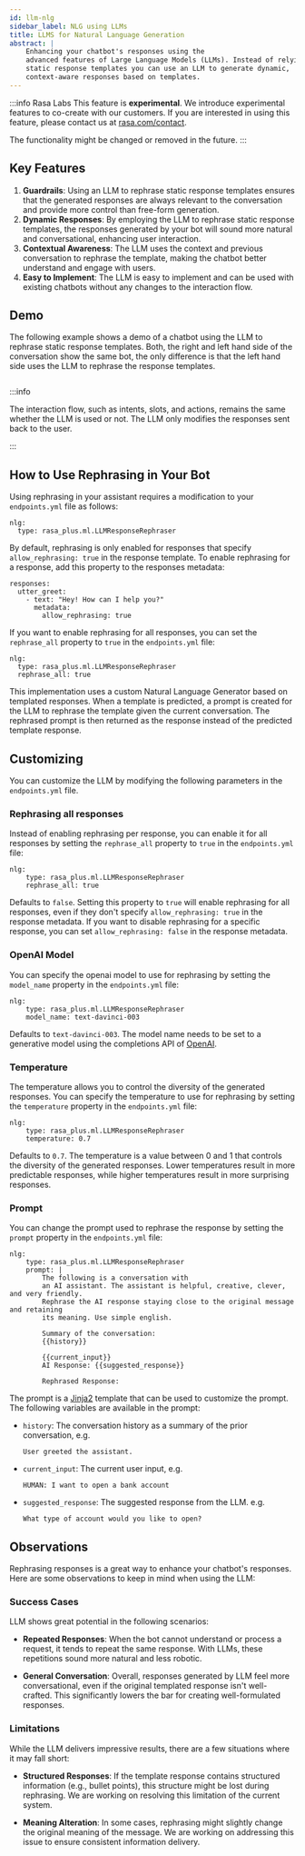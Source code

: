 ```yaml
---
id: llm-nlg
sidebar_label: NLG using LLMs
title: LLMS for Natural Language Generation
abstract: |
    Enhancing your chatbot's responses using the
    advanced features of Large Language Models (LLMs). Instead of relying only on
    static response templates you can use an LLM to generate dynamic, 
    context-aware responses based on templates.
---
```


<RasaProLabel />

<RasaProBanner/>

:::info Rasa Labs
This feature is **experimental**.
We introduce experimental features to co-create with our customers. If you are 
interested in using this feature, please contact us at
[rasa.com/contact](https://rasa.com/contact).

The functionality might be changed or removed in the future.
:::



## Key Features

1. **Guardrails**: Using an LLM to rephrase static response templates ensures
   that the generated responses are always relevant to the conversation and
   provide more control than free-form generation.
2. **Dynamic Responses**: By employing the LLM to rephrase static response
   templates, the responses generated by your bot will sound more natural and
   conversational, enhancing user interaction.
3. **Contextual Awareness**: The LLM uses the context and previous conversation
   to rephrase the template, making the chatbot better understand and engage
   with users.
4. **Easy to Implement**: The LLM is easy to implement and can be used with
   existing chatbots without any changes to the interaction flow.

## Demo

The following example shows a demo of a chatbot using the LLM to rephrase static
response templates. Both, the right and left hand side of the conversation
show the same bot, the only difference is that the left hand side uses the LLM
to rephrase the response templates.


<Image img={llmNlgExample} caption="Bot response with and without rephrasing enabled" alt="" />

:::info

The interaction flow, such as intents, slots, and actions, remains the same
whether the LLM is used or not. The LLM only modifies the responses sent back to
the user.

:::

## How to Use Rephrasing in Your Bot

Using rephrasing in your assistant requires a modification to your
`endpoints.yml` file as follows:

```yaml-rasa title="endpoints.yml"
nlg:
  type: rasa_plus.ml.LLMResponseRephraser
```

By default, rephrasing is only enabled for responses that specify
`allow_rephrasing: true` in the response template. To enable rephrasing
for a response, add this property to the responses metadata:

```yaml-rasa title="domain.yml"
responses:
  utter_greet:
    - text: "Hey! How can I help you?"
      metadata:
        allow_rephrasing: true
```

If you want to enable rephrasing for all responses, you can set the
`rephrase_all` property to `true` in the `endpoints.yml` file:

```yaml-rasa title="endpoints.yml"
nlg:
  type: rasa_plus.ml.LLMResponseRephraser
  rephrase_all: true
```

This implementation uses a custom Natural Language Generator based on templated
responses. When a template is predicted, a prompt is created for the LLM to
rephrase the template given the current conversation. The rephrased prompt is
then returned as the response instead of the predicted template response.

## Customizing

You can customize the LLM by modifying the following parameters in the
`endpoints.yml` file.

### Rephrasing all responses 
Instead of enabling rephrasing per response, you can enable it for all
responses by setting the `rephrase_all` property to `true` in the
`endpoints.yml` file:

```yaml-rasa title="endpoints.yml"
nlg:
    type: rasa_plus.ml.LLMResponseRephraser
    rephrase_all: true
```

Defaults to `false`. Setting this property to `true` will enable rephrasing for
all responses, even if they don't specify `allow_rephrasing: true` in the
response metadata. If you want to disable rephrasing for a specific response,
you can set `allow_rephrasing: false` in the response metadata.

### OpenAI Model
You can specify the openai model to use for rephrasing by setting the
`model_name` property in the `endpoints.yml` file:

```yaml-rasa title="endpoints.yml"
nlg:
    type: rasa_plus.ml.LLMResponseRephraser
    model_name: text-davinci-003
```

Defaults to `text-davinci-003`. The model name needs to be set to a generative 
model using the completions API of [OpenAI](https://platform.openai.com/docs/guides/gpt/completions-api).

### Temperature
The temperature allows you to control the diversity of the generated responses.
You can specify the temperature to use for rephrasing by setting the
`temperature` property in the `endpoints.yml` file:

```yaml-rasa title="endpoints.yml"
nlg:
    type: rasa_plus.ml.LLMResponseRephraser
    temperature: 0.7
```

Defaults to `0.7`. The temperature is a value between 0 and 1 that controls the
diversity of the generated responses. Lower temperatures result in more
predictable responses, while higher temperatures result in more surprising
responses.

### Prompt
You can change the prompt used to rephrase the response by setting the
`prompt` property in the `endpoints.yml` file:

```yaml-rasa title="endpoints.yml"
nlg:
    type: rasa_plus.ml.LLMResponseRephraser
    prompt: |
        The following is a conversation with
        an AI assistant. The assistant is helpful, creative, clever, and very friendly.
        Rephrase the AI response staying close to the original message and retaining
        its meaning. Use simple english.

        Summary of the conversation:
        {{history}}

        {{current_input}}
        AI Response: {{suggested_response}}

        Rephrased Response:
```

The prompt is a [Jinja2](https://jinja.palletsprojects.com/en/3.0.x/) template
that can be used to customize the prompt. The following variables are available
in the prompt:

- `history`: The conversation history as a summary of the prior conversation, e.g.
    ```
    User greeted the assistant.
    ```
- `current_input`: The current user input, e.g.
    ```
    HUMAN: I want to open a bank account
    ```
- `suggested_response`: The suggested response from the LLM. e.g. 
    ```
    What type of account would you like to open?
    ```

## Observations

Rephrasing responses is a great way to enhance your chatbot's responses. Here
are some observations to keep in mind when using the LLM:

### Success Cases

LLM shows great potential in the following scenarios:

- **Repeated Responses**: When the bot cannot understand or process a request,
  it tends to repeat the same response. With LLMs, these repetitions sound more
  natural and less robotic.

- **General Conversation**: Overall, responses generated by LLM feel more
  conversational, even if the original templated response isn't well-crafted.
  This significantly lowers the bar for creating well-formulated responses.

### Limitations

While the LLM delivers impressive results, there are a few situations where it
may fall short:

- **Structured Responses**: If the template response contains structured
  information (e.g., bullet points), this structure might be lost during
  rephrasing. We are working on resolving this limitation of the current system.

- **Meaning Alteration**: In some cases, rephrasing might slightly change the
  original meaning of the message. We are working on addressing this issue to
  ensure consistent information delivery.
